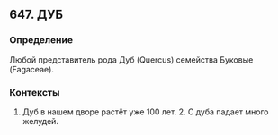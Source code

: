 ## 647. ДУБ
### Определение
Любой представитель рода Дуб (Quercus) семейства Буковые (Fagaceae).

### Контексты
1. Дуб в нашем дворе растёт уже 100 лет. 2. С дуба падает много желудей.

